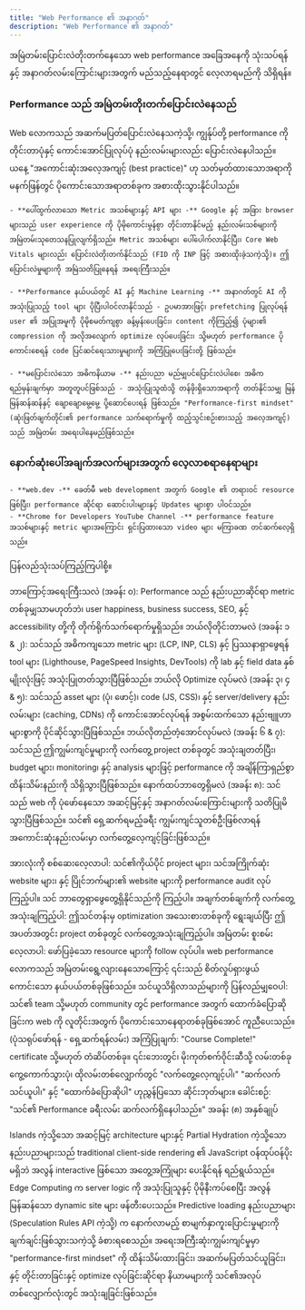 ```yaml
---
title: "Web Performance ၏ အနာဂတ်"
description: "Web Performance ၏ အနာဂတ်"
---
```



<Aside title="ရည်ရွယ်ချက်">
အမြဲတမ်းပြောင်းလဲတိုးတက်နေသော web performance အခြေအနေကို သုံးသပ်ရန်နှင့် အနာဂတ်လမ်းကြောင်းများအတွက် မည်သည့်နေရာတွင် လေ့လာရမည်ကို သိရှိရန်။
</Aside>

### Performance သည် အမြဲတမ်းတိုးတက်ပြောင်းလဲနေသည်
Web လောကသည် အဆက်မပြတ်ပြောင်းလဲနေသကဲ့သို့၊ ကျွန်ုပ်တို့ performance ကို တိုင်းတာပုံနှင့် ကောင်းအောင်ပြုလုပ်ပုံ နည်းလမ်းများလည်း ပြောင်းလဲနေပါသည်။ ယနေ့ "အကောင်းဆုံးအလေ့အကျင့် (best practice)" ဟု သတ်မှတ်ထားသောအရာကို မနက်ဖြန်တွင် ပိုကောင်းသောအရာတစ်ခုက အစားထိုးသွားနိုင်ပါသည်။

    - **ပေါ်ထွက်လာသော Metric အသစ်များနှင့် API များ -** Google နှင့် အခြား browser များသည် user experience ကို ပိုမိုကောင်းမွန်စွာ တိုင်းတာနိုင်မည့် နည်းလမ်းသစ်များကို အမြဲတမ်းသုတေသနပြုလျက်ရှိသည်။ Metric အသစ်များ ပေါ်ပေါက်လာနိုင်ပြီး၊ Core Web Vitals များလည်း ပြောင်းလဲတိုးတက်နိုင်သည် (FID ကို INP ဖြင့် အစားထိုးခဲ့သကဲ့သို့)။ ဤပြောင်းလဲမှုများကို အမြဲသတိပြုနေရန် အရေးကြီးသည်။

    - **Performance နယ်ပယ်တွင် AI နှင့် Machine Learning -** အနာဂတ်တွင် AI ကိုအသုံးပြုသည့် tool များ ပိုပြီးပါဝင်လာနိုင်သည် - ဥပမာအားဖြင့်၊ prefetching ပြုလုပ်ရန် user ၏ အပြုအမူကို ပိုမိုစမတ်ကျစွာ ခန့်မှန်းပေးခြင်း၊ content ကိုကြည့်၍ ပုံများ၏ compression ကို အလိုအလျောက် optimize လုပ်ပေးခြင်း၊ သို့မဟုတ် performance ပိုကောင်းစေရန် code ပြင်ဆင်ရေးသားမှုများကို အကြံပြုပေးခြင်းတို့ ဖြစ်သည်။

    - **မပြောင်းလဲသော အဓိကနိယာမ -** နည်းပညာ မည်မျှပင်ပြောင်းလဲပါစေ၊ အဓိကရည်မှန်းချက်မှာ အတူတူပင်ဖြစ်သည် - အသုံးပြုသူထံသို့ တန်ဖိုးရှိသောအရာကို တတ်နိုင်သမျှ မြန်မြန်ဆန်ဆန်နှင့် ချောချောမွေ့မွေ့ ပို့ဆောင်ပေးရန် ဖြစ်သည်။ "Performance-first mindset" (ဆုံးဖြတ်ချက်တိုင်း၏ performance သက်ရောက်မှုကို ထည့်သွင်းစဉ်းစားသည့် အလေ့အကျင့်) သည် အမြဲတမ်း အရေးပါနေမည်ဖြစ်သည်။

### နောက်ဆုံးပေါ်အချက်အလက်များအတွက် လေ့လာစရာနေရာများ
    - **web.dev -** ခေတ်မီ web development အတွက် Google ၏ တရားဝင် resource ဖြစ်ပြီး၊ performance ဆိုင်ရာ ဆောင်းပါးများနှင့် Updates များစွာ ပါဝင်သည်။
    - **Chrome for Developers YouTube Channel -** performance feature အသစ်များနှင့် metric များအကြောင်း ရှင်းပြထားသော video များ မကြာခဏ တင်ဆက်လေ့ရှိသည်။


ပြန်လည်သုံးသပ်ကြည့်ကြပါစို့။

ဘာကြောင့်အရေးကြီးသလဲ (အခန်း ၀): Performance သည် နည်းပညာဆိုင်ရာ metric တစ်ခုမျှသာမဟုတ်ဘဲ၊ user happiness, business success, SEO, နှင့် accessibility တို့ကို တိုက်ရိုက်သက်ရောက်မှုရှိသည်။
ဘယ်လိုတိုင်းတာမလဲ (အခန်း ၁ & ၂): သင်သည် အဓိကကျသော metric များ (LCP, INP, CLS) နှင့် ပြဿနာရှာဖွေရန် tool များ (Lighthouse, PageSpeed Insights, DevTools) ကို lab နှင့် field data နှစ်မျိုးလုံးဖြင့် အသုံးပြုတတ်သွားပြီဖြစ်သည်။
ဘယ်လို Optimize လုပ်မလဲ (အခန်း ၃၊ ၄ & ၅): သင်သည် asset များ (ပုံ၊ ဖောင့်)၊ code (JS, CSS)၊ နှင့် server/delivery နည်းလမ်းများ (caching, CDNs) ကို ကောင်းအောင်လုပ်ရန် အစွမ်းထက်သော နည်းဗျူဟာများစွာကို ပိုင်ဆိုင်သွားပြီဖြစ်သည်။
ဘယ်လိုတည်တံ့အောင်လုပ်မလဲ (အခန်း ၆ & ၇): သင်သည် ဤကျွမ်းကျင်မှုများကို လက်တွေ့ project တစ်ခုတွင် အသုံးချတတ်ပြီး၊ budget များ၊ monitoring၊ နှင့် analysis များဖြင့် performance ကို အချိန်ကြာရှည်စွာ ထိန်းသိမ်းနည်းကို သိရှိသွားပြီဖြစ်သည်။
နောက်ထပ်ဘာတွေရှိမလဲ (အခန်း ၈): သင်သည် web ကို ပုံဖော်နေသော အဆင့်မြင့်နှင့် အနာဂတ်လမ်းကြောင်းများကို သတိပြုမိသွားပြီဖြစ်သည်။
သင်၏ ရှေ့ဆက်ရမည့်ခရီး
ကျွမ်းကျင်သူတစ်ဦးဖြစ်လာရန် အကောင်းဆုံးနည်းလမ်းမှာ လက်တွေ့လေ့ကျင့်ခြင်းဖြစ်သည်။

အားလုံးကို စစ်ဆေးလေ့လာပါ: သင်၏ကိုယ်ပိုင် project များ၊ သင်အကြိုက်ဆုံး website များ၊ နှင့် ပြိုင်ဘက်များ၏ website များကို performance audit လုပ်ကြည့်ပါ။ သင် ဘာတွေရှာဖွေတွေ့ရှိနိုင်သည်ကို ကြည့်ပါ။
အချက်တစ်ချက်ကို လက်တွေ့အသုံးချကြည့်ပါ: ဤသင်တန်းမှ optimization အသေးစားတစ်ခုကို ရွေးချယ်ပြီး ဤအပတ်အတွင်း project တစ်ခုတွင် လက်တွေ့အသုံးချကြည့်ပါ။
အမြဲတမ်း စူးစမ်းလေ့လာပါ: ဖော်ပြခဲ့သော resource များကို follow လုပ်ပါ။ web performance လောကသည် အမြဲတမ်းရွေ့လျားနေသောကြောင့် ၎င်းသည် စိတ်လှုပ်ရှားဖွယ်ကောင်းသော နယ်ပယ်တစ်ခုဖြစ်သည်။
သင်ယူသိရှိလာသည်များကို ပြန်လည်မျှဝေပါ: သင်၏ team သို့မဟုတ် community တွင် performance အတွက် ထောက်ခံပြောဆိုခြင်းက web ကို လူတိုင်းအတွက် ပိုကောင်းသောနေရာတစ်ခုဖြစ်အောင် ကူညီပေးသည်။
(ပုံသရုပ်ဖော်ရန် - ရှေ့ဆက်ရန်လမ်း)
အကြံပြုချက်: "Course Complete!" certificate သို့မဟုတ် တံဆိပ်တစ်ခု။ ၎င်းဘေးတွင်၊ မိုးကုတ်စက်ဝိုင်းဆီသို့ လမ်းတစ်ခုကွေ့ကောက်သွားပုံ၊ ထိုလမ်းတစ်လျှောက်တွင် "လက်တွေ့လေ့ကျင့်ပါ၊" "ဆက်လက်သင်ယူပါ၊" နှင့် "ထောက်ခံပြောဆိုပါ" ဟုညွှန်ပြသော ဆိုင်းဘုတ်များ။
ခေါင်းစဉ်: "သင်၏ Performance ခရီးလမ်း ဆက်လက်ရှိနေပါသည်။"
အခန်း (၈) အနှစ်ချုပ်

Islands ကဲ့သို့သော အဆင့်မြင့် architecture များနှင့် Partial Hydration ကဲ့သို့သော နည်းပညာများသည် traditional client-side rendering ၏ JavaScript ဝန်ထုပ်ဝန်ပိုးမရှိဘဲ အလွန် interactive ဖြစ်သော အတွေ့အကြုံများ ပေးနိုင်ရန် ရည်ရွယ်သည်။
Edge Computing က server logic ကို အသုံးပြုသူနှင့် ပိုမိုနီးကပ်စေပြီး အလွန်မြန်ဆန်သော dynamic site များ ဖန်တီးပေးသည်။
Predictive loading နည်းပညာများ (Speculation Rules API ကဲ့သို့) က နောက်လာမည့် စာမျက်နှာကူးပြောင်းမှုများကို ချက်ချင်းဖြစ်သွားသကဲ့သို့ ခံစားရစေသည်။
အရေးအကြီးဆုံးကျွမ်းကျင်မှုမှာ "performance-first mindset" ကို ထိန်းသိမ်းထားခြင်း၊ အဆက်မပြတ်သင်ယူခြင်း၊ နှင့် တိုင်းတာခြင်းနှင့် optimize လုပ်ခြင်းဆိုင်ရာ နိယာမများကို သင်၏အလုပ်တစ်လျှောက်လုံးတွင် အသုံးချခြင်းဖြစ်သည်။